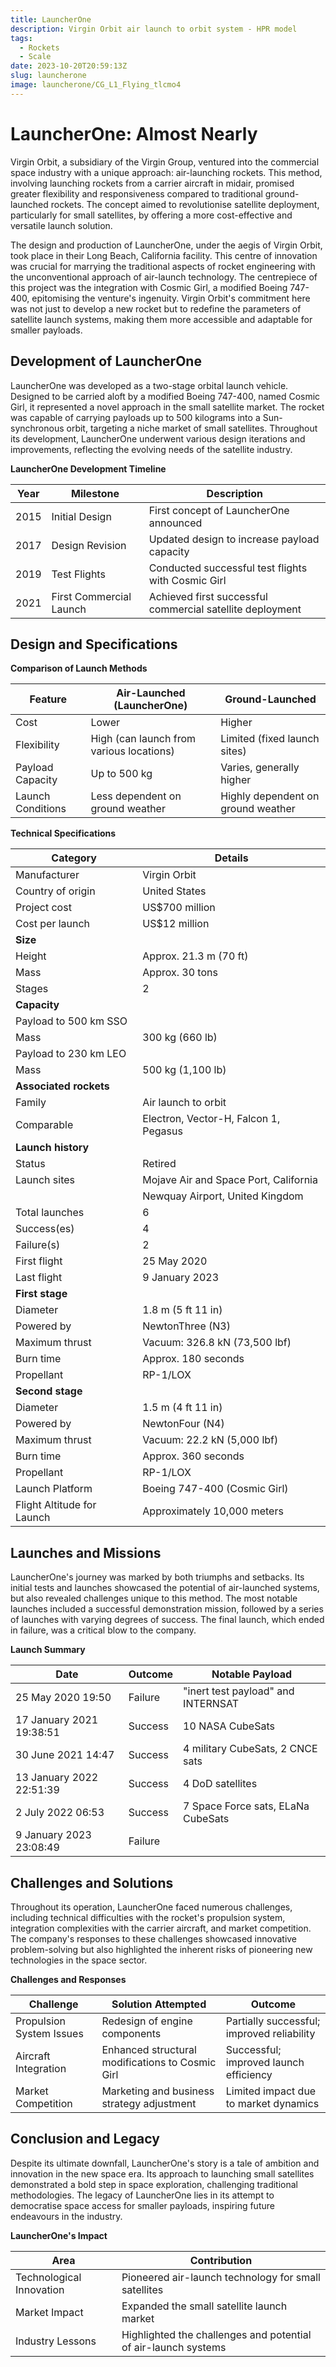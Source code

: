 ```yaml
---
title: LauncherOne
description: Virgin Orbit air launch to orbit system - HPR model
tags:
  - Rockets
  - Scale
date: 2023-10-20T20:59:13Z
slug: launcherone
image: launcherone/CG_L1_Flying_tlcmo4
---
```

# LauncherOne: Almost Nearly

Virgin Orbit, a subsidiary of the Virgin Group, ventured into the commercial space industry with a unique approach: air-launching rockets. This method, involving launching rockets from a carrier aircraft in midair, promised greater flexibility and responsiveness compared to traditional ground-launched rockets. The concept aimed to revolutionise satellite deployment, particularly for small satellites, by offering a more cost-effective and versatile launch solution.

<CloudImage image='launcherone/CG_L1_Underwing_fv1qwv' />

The design and production of LauncherOne, under the aegis of Virgin Orbit, took place in their Long Beach, California facility. This centre of innovation was crucial for marrying the traditional aspects of rocket engineering with the unconventional approach of air-launch technology. The centrepiece of this project was the integration with Cosmic Girl, a modified Boeing 747-400, epitomising the venture's ingenuity. Virgin Orbit's commitment here was not just to develop a new rocket but to redefine the parameters of satellite launch systems, making them more accessible and adaptable for smaller payloads.

## Development of LauncherOne

LauncherOne was developed as a two-stage orbital launch vehicle. Designed to be carried aloft by a modified Boeing 747-400, named Cosmic Girl, it represented a novel approach in the small satellite market. The rocket was capable of carrying payloads up to 500 kilograms into a Sun-synchronous orbit, targeting a niche market of small satellites. Throughout its development, LauncherOne underwent various design iterations and improvements, reflecting the evolving needs of the satellite industry.
<CloudImage image='launcherone/launcherone_fab' />

**LauncherOne Development Timeline**

| Year | Milestone | Description |
|------|-----------|-------------|
| 2015 | Initial Design | First concept of LauncherOne announced |
| 2017 | Design Revision | Updated design to increase payload capacity |
| 2019 | Test Flights | Conducted successful test flights with Cosmic Girl |
| 2021 | First Commercial Launch | Achieved first successful commercial satellite deployment |

<CloudImage image='launcherone/launcher_one_fab_nofins' />

## Design and Specifications

<CloudImage image='launcherone/launcherone_cutaway' />

**Comparison of Launch Methods**

| Feature | Air-Launched (LauncherOne) | Ground-Launched |
|---------|----------------------------|-----------------|
| Cost | Lower | Higher |
| Flexibility | High (can launch from various locations) | Limited (fixed launch sites) |
| Payload Capacity | Up to 500 kg | Varies, generally higher |
| Launch Conditions | Less dependent on ground weather | Highly dependent on ground weather |

<CloudImage image='launcherone/design/marketing' />

**Technical Specifications**

| Category | Details |
| ------------------------- | --------------------------------------------------- |
| Manufacturer              | Virgin Orbit                                        |
| Country of origin         | United States                                       |
| Project cost              | US$700 million                                      |
| Cost per launch           | US$12 million                                       |
| **Size**                  |                                                     |
| Height                    | Approx. 21.3 m (70 ft)                              |
| Mass                      | Approx. 30 tons                                     |
| Stages                    | 2                                                   |
| **Capacity**              |                                                     |
| Payload to 500 km SSO     |                                                     |
| Mass                      | 300 kg (660 lb)                                     |
| Payload to 230 km LEO     |                                                     |
| Mass                      | 500 kg (1,100 lb)                                   |
| **Associated rockets**    |                                                     |
| Family                    | Air launch to orbit                                 |
| Comparable                | Electron, Vector-H, Falcon 1, Pegasus               |
| **Launch history**        |                                                     |
| Status                    | Retired                                             |
| Launch sites              | Mojave Air and Space Port, California               |
|                           | Newquay Airport, United Kingdom                     |
| Total launches            | 6                                                   |
| Success(es)               | 4                                                   |
| Failure(s)                | 2                                                   |
| First flight              | 25 May 2020                                         |
| Last flight               | 9 January 2023                                      |
| **First stage**           |                                                     |
| Diameter                  | 1.8 m (5 ft 11 in)                                  |
| Powered by                | NewtonThree (N3)                                    |
| Maximum thrust            | Vacuum: 326.8 kN (73,500 lbf)                       |
| Burn time                 | Approx. 180 seconds                                 |
| Propellant                | RP-1/LOX                                            |
| **Second stage**          |                                                     |
| Diameter                  | 1.5 m (4 ft 11 in)                                  |
| Powered by                | NewtonFour (N4)                                     |
| Maximum thrust            | Vacuum: 22.2 kN (5,000 lbf)                         |
| Burn time                 | Approx. 360 seconds                                 |
| Propellant                | RP-1/LOX                                            |
| Launch Platform           | Boeing 747-400 (Cosmic Girl)                        |
| Flight Altitude for Launch | Approximately 10,000 meters                         |

## Launches and Missions

<CloudImage image='launcherone/vo-launch' />

LauncherOne's journey was marked by both triumphs and setbacks. Its initial tests and launches showcased the potential of air-launched systems, but also revealed challenges unique to this method. The most notable launches included a successful demonstration mission, followed by a series of launches with varying degrees of success. The final launch, which ended in failure, was a critical blow to the company.

**Launch Summary**

| Date | Outcome | Notable Payload |
| ---- | ---- | ---- |
| 25 May 2020 19:50 | Failure | "inert test payload" and INTERNSAT |
| 17 January 2021 19:38:51 | Success | 10 NASA CubeSats |
| 30 June 2021 14:47 | Success | 4 military CubeSats, 2 CNCE sats |
| 13 January 2022 22:51:39 | Success | 4 DoD satellites |
| 2 July 2022 06:53 | Success | 7 Space Force sats, ELaNa CubeSats  |
| 9 January 2023 23:08:49 | Failure |  |

## Challenges and Solutions

Throughout its operation, LauncherOne faced numerous challenges, including technical difficulties with the rocket's propulsion system, integration complexities with the carrier aircraft, and market competition. The company's responses to these challenges showcased innovative problem-solving but also highlighted the inherent risks of pioneering new technologies in the space sector.

**Challenges and Responses**

| Challenge | Solution Attempted | Outcome |
|-----------|---------------------|---------|
| Propulsion System Issues | Redesign of engine components | Partially successful; improved reliability |
| Aircraft Integration | Enhanced structural modifications to Cosmic Girl | Successful; improved launch efficiency |
| Market Competition | Marketing and business strategy adjustment | Limited impact due to market dynamics |

## Conclusion and Legacy

Despite its ultimate downfall, LauncherOne's story is a tale of ambition and innovation in the new space era. Its approach to launching small satellites demonstrated a bold step in space exploration, challenging traditional methodologies. The legacy of LauncherOne lies in its attempt to democratise space access for smaller payloads, inspiring future endeavours in the industry.

**LauncherOne's Impact**

| Area | Contribution |
|------|--------------|
| Technological Innovation | Pioneered air-launch technology for small satellites |
| Market Impact | Expanded the small satellite launch market |
| Industry Lessons | Highlighted the challenges and potential of air-launch systems |
